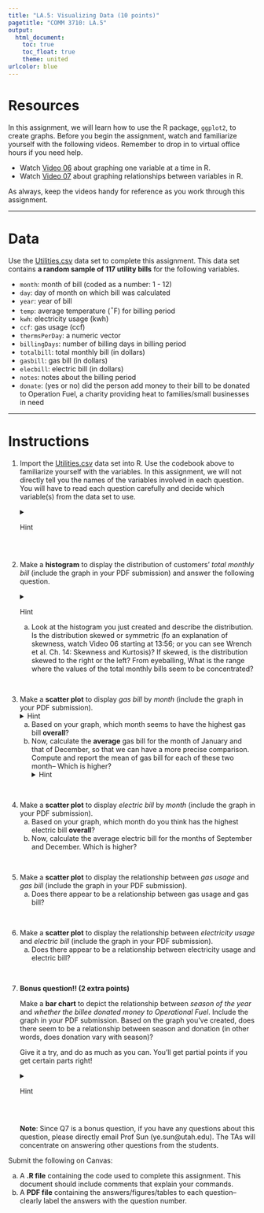 ---
title: "LA.5: Visualizing Data (10 points)"
pagetitle: "COMM 3710: LA.5"
output:
  html_document:
    toc: true
    toc_float: true
    theme: united
urlcolor: blue
---

# Resources{#resources}
In this assignment, we will learn how to use the R package, `ggplot2`, to create graphs. Before you begin the assignment, watch and familiarize yourself with the following videos. Remember to drop in to virtual office hours if you need help.

- Watch [Video 06](https://youtu.be/mwLyXHfCPdE) about graphing one variable at a time in R. 
- Watch [Video 07](https://youtu.be/IZoCbCQRmUE) about graphing relationships between variables in R.

As always, keep the videos handy for reference as you work through this assignment.

---

# Data
Use the [Utilities.csv](http://yesuncomm.github.io/comm3710/files/Utilities.csv) data set to complete this assignment. This data set contains **a random sample of 117 utility bills** for the following variables. 

*  `month`: month of bill (coded as a number: 1 - 12)
*	`day`: day of month on which bill was calculated
*	`year`: year of bill
*	`temp`: average temperature ($^{\circ}$F) for billing period
*	`kwh`: electricity usage (kwh)
*	`ccf`: gas usage (ccf)
*	`thermsPerDay`: a numeric vector
*	`billingDays`: number of billing days in billing period
*	`totalbill`: total monthly bill (in dollars)
*	`gasbill`: gas bill (in dollars)
*	`elecbill`: electric bill (in dollars)
*	`notes`: notes about the billing period
*	`donate`: (yes or no) did the person add money to their bill to be donated to Operation Fuel, a charity providing heat to families/small businesses in need

---

# Instructions
1. Import the [Utilities.csv](http://yesuncomm.github.io/comm3710/files/Utilities.csv) data set into R. Use the codebook above to familiarize yourself with the variables. In this assignment, we will not directly tell you the names of the variables involved in each question. You will have to read each question carefully and decide which variable(s) from the data set to use. 

   <details>
   <summary>Hint</summary>

   Review LA.3 or LA.4 for the command to read the .csv data into R as a data frame.
   </details>
<br>

2. Make a **histogram** to display the distribution of customers' *total monthly bill* (include the graph in your PDF submission) and answer the following question.
   <details>
   <summary>Hint</summary>
   
      To create a histogram, which visualizes the frequency distribution of one variable, watch Video 06. Make sure you install and load the package `ggplot2`. The commands you will use involve `ggplot()` and `geom_histogram()` (esp pay attention starting from 10:27). Remember that you can also read the documentation for these commands by typing `?ggplot` and `?geom_histogram` in the Console.
      
      In the bottom right **Plot** screen in RStudio, you can **Export** the graph as an image or **Copy** and paste it in the Word document you are working on (and later you can save the finished document as a PDF).
   </details>

   a. Look at the histogram you just created and describe the distribution. Is the distribution skewed or symmetric (fo an explanation of skewness, watch Video 06 starting at 13:56; or you can see Wrench et al. Ch. 14: Skewness and Kurtosis)? If skewed, is the distribution skewed to the right or the left? From eyeballing, What is the range where the values of the total monthly bills seem to be concentrated?
   <!--Slightly positively (right) skewed, most total monthly bills are between $100 and $150-->

<br>

3. Make a **scatter plot** to display *gas bill* by *month* (include the graph in your PDF submission).
<details>
<summary>Hint</summary>
   
   Watch Video 07 to learn how to make a scatter plot depicting the relationship between two variables. The command you will use involve `ggplot()` and `geom_point()`.
</details>
      a. Based on your graph, which month seems to have the highest gas bill **overall**?
      b. Now, calculate the **average** gas bill for the month of January and that of December, so that we can have a more precise comparison. Compute and report the mean of gas bill for each of these two month-- Which is higher?
      <details>
<summary>Hint</summary>
      <br>
       Step 1. To calculate the average gas bill for January, first subset the data to contain only observations from January (i.e., `month == 1`). Review LA.3, Q2c, for the `subset` command. For example, to create a subset for the data that contain only information from January:`jan <- subset(utilities, month == 1)`. You can then do the same for December.  
       <br>
       Another equivalent way of creating the subset is to use the `filter` command-- that is, to create an object that filters the `utilities` data frame by month. You could, for example, use the code:`jan <- filter(utilities, month == 1)`. For help with the `filter` function, type and run `?filter`. To use the `filter` function, you need to install and load the package `dplyr`.    
      <br>
       Step 2. Then, you can use the `mean()` function to calculate the average gas bill using the subset data for each month. You can Type `?mean` into the Console and read the documentation for this function. You can also use `summary()` to obtain a set of descriptive statistics including the mean (see the last part of Video 6).   
       (Note: This doesn't apply to this data-- but many data sets, including those you'll work on for your group project, contain missing values `NA` in certain variables, which need to be removed from your mean computation by using the argument in the ()-- `, na.rm = TRUE`. Otherwise commands like `mean()` will not run. You may have noticed this argument in the videos and should keep it in mind for future assignments.)  
       <br>
          <details>
         <summary>Alternative</summary>  
      <br>
      Or, you can use the `[ ]` to directly create a subset as part of the argument in `mean()`. Look at the example in our [R Help Guide](https://rpubs.com/yesun/Comm3710_helpwithR), under Section 2.5, where we compute the mean of *ice cream consumption* for only *females* as `mean(mydata$icecream[mydata$gender == "female"])`. See whether you can draw parallels for this question. Such brackets are used in the videos a lot; they can get quite long pretty fast, though, so watch out for errors if you use this approach.   

</details>
<br>

4. Make a **scatter plot** to display *electric bill* by *month* (include the graph in your PDF submission).
      a. Based on your graph, which month do you think has the highest electric bill **overall**?
      b. Now, calculate the average electric bill for the months of September and December. Which is higher?

<br>

5. Make a **scatter plot** to display the relationship between *gas usage* and *gas bill* (include the graph in your PDF submission). 
      a. Does there appear to be a relationship between gas usage and gas bill? <!--Yes-->

<br>

6. Make a **scatter plot** to display the relationship between *electricity usage* and *electric bill* (include the graph in your PDF submission).
      a. Does there appear to be a relationship between electricity usage and electric bill? <!--Yes-->

<br>

7. **Bonus question!! (2 extra points)** 

   Make a **bar chart** to depict the relationship between *season of the year* and *whether the billee donated money to Operational Fuel*. Include the graph in your PDF submission. Based on the graph you've created, does there seem to be a relationship between season and donation (in other words, does donation vary with season)?  

   Give it a try, and do as much as you can. You'll get partial points if you get certain parts right!

   <details>
   <summary>Hint</summary>

   Step 1. Look at the codebook and decide what variables from the data set will be used in answering this question. 
   
   Step 2. Create a new categorical variable called `season` based on `month`. Have the variable equal "winter" if the bill was from December, January, or February. Have the variable equal "spring" if the bill was from March, April, or May. Have the variable equal "summer" if the bill was from June, July, or August. Have the variable equal "fall" if the bill was from September, October, or November.

   Use the skills you learned in data management (e.g., subsetting in Q2b, LA.4) to create a new variable called `season` according to the instructions. Note that `season` is a categorical, character variable here. Also pay attention to the condition argument: for each season, the three months are combined by the logical operator "or", which translates to `|` in R (See our [Help Guide](https://rpubs.com/yesun/716728), Section 2.5). 
   
   Then, use the command `freq(utilities$season)` from the `descr` package to check that you have created the `season` variable correctly. Include the frequency table of `season` in the PDF document. 

   Step 3. Check the frequency of the variable you have chosen from the data set that represents the donation status. Include the frequency table in the PDF document.

   As you may have noticed, this variable from the data set is a character variable with categories "yes" and "no". I suggest that you create a new variable based on this one that turns "yes"/"no" into 1/0 (Review LA.4 for how to do it). You can then use this new variable (with `1` and `0`) directly in the graphing command (see below), giving you the proportion of donors for each season.   
   
   Step 4. To create the bar chart, Watch Video 07, which covers creating bar charts with the `ggplot2` package that graph the relationship between two categorical variables (see 10: 25 of the video). Note that the `ggplot2` command shown at 12:45 may be giving you an error (i.e., "fun.y is deprecated"). Try the code below (not complete, just the barebones structure):
         
      ```
         ggplot(data =  ) + 
            stat_summary(aes(x = , y = ), fun=mean, geom = ) +
            labs(x = "  ",
                 y = "proportion of donors") 
      ```
   Notes: 
   1. If you have followed my suggestion in Step 3, then you do not need to follow the step in the video using (as.numeric(as.character...)), since you can directly use the numeric variable you've created (i.e., the one with 1 vs. 0). 
   2. You don't need to (although you can) create a new data frame to contain only a few selected variables as was done in the video for these graphs. You can use the full data set and just make sure you specify the x & y variables correctly.  
   3. There are other ways of making this bar graph. This Hint is more specifically aligned with Video 7. If you have other ways of making the graph, feel free to do so. You'll get the points as long as you do it correctly :). 
   
   </details>
<br>

   **Note**: Since Q7 is a bonus question, if you have any questions about this question, please directly email Prof Sun (ye.sun@utah.edu). The TAs will concentrate on answering other questions from the students. 

Submit the following on Canvas:

a. A **.R file** containing the code used to complete this assignment. This document should include comments that explain your commands.
b. A **PDF file** containing the answers/figures/tables to each question--clearly label the answers with the question number.
